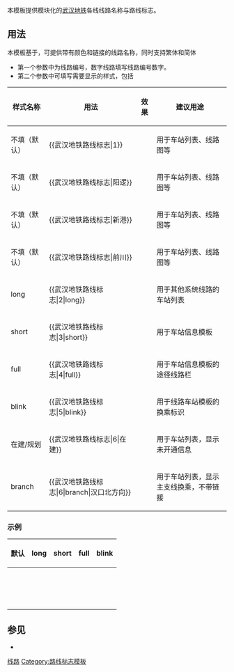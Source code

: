 {{High-risk}}
本模板提供模块化的[[武汉地铁]]各线线路名称与路线标志。

== 用法 ==
本模板基于{{tl|武汉地铁颜色}}，可提供带有颜色和链接的线路名称，同时支持繁体和简体
*第一个参数中为线路编号，数字线路填写线路编号数字。
*第二个参数中可填写需要显示的样式，包括
{| class="wikitable"
! 样式名称
! 用法
! 效果
! 建议用途
|-
|不填（默认）
|<nowiki>{{武汉地铁路线标志|1}}</nowiki>
|{{武汉地铁路线标志|1}}
|用于车站列表、线路图等
|-
|不填（默认）
|<nowiki>{{武汉地铁路线标志|阳逻}}</nowiki>
|{{武汉地铁路线标志|阳逻}}
|用于车站列表、线路图等
|-
|不填（默认）
|<nowiki>{{武汉地铁路线标志|新港}}</nowiki>
|{{武汉地铁路线标志|新港}}
|用于车站列表、线路图等
|-
|不填（默认）
|<nowiki>{{武汉地铁路线标志|前川}}</nowiki>
|{{武汉地铁路线标志|前川}}
|用于车站列表、线路图等
|-
|long
|<nowiki>{{武汉地铁路线标志|2|long}}</nowiki>
|{{武汉地铁路线标志|2|long}}
|用于其他系统线路的车站列表
|-
|short
|<nowiki>{{武汉地铁路线标志|3|short}}</nowiki>
|{{武汉地铁路线标志|3|short}}
|用于车站信息模板
|-
|full
|<nowiki>{{武汉地铁路线标志|4|full}}</nowiki>
|{{武汉地铁路线标志|4|full}}
|用于车站信息模板的途径线路栏
|-
|blink
|<nowiki>{{武汉地铁路线标志|5|blink}}</nowiki>
|{{武汉地铁路线标志|5|blink}}
|用于线路车站模板的换乘标识
|-
|在建/规划
|<nowiki>{{武汉地铁路线标志|6|在建}}</nowiki>
|{{武汉地铁路线标志|6|在建}}
|用于车站列表，显示未开通信息
|-
|branch
|<nowiki>{{武汉地铁路线标志|6|branch|汉口北方向}}</nowiki>
|{{武汉地铁路线标志|6|branch|汉口北方向}}
|用于车站列表，显示主支线换乘，不带链接
|}

=== 示例 ===
{| class="wikitable"
! 默认
! long
! short
! full
! blink
|-
|{{武汉地铁路线标志|1}}
|{{武汉地铁路线标志|1|long}}
|{{武汉地铁路线标志|1|short}}
|{{武汉地铁路线标志|1|full}}
|{{武汉地铁路线标志|1|blink}}
|-
|{{武汉地铁路线标志|2}}
|{{武汉地铁路线标志|2|long}}
|{{武汉地铁路线标志|2|short}}
|{{武汉地铁路线标志|2|full}}
|{{武汉地铁路线标志|2|blink}}
|-
|{{武汉地铁路线标志|3}}
|{{武汉地铁路线标志|3|long}}
|{{武汉地铁路线标志|3|short}}
|{{武汉地铁路线标志|3|full}}
|{{武汉地铁路线标志|3|blink}}
|-
|{{武汉地铁路线标志|4}}
|{{武汉地铁路线标志|4|long}}
|{{武汉地铁路线标志|4|short}}
|{{武汉地铁路线标志|4|full}}
|{{武汉地铁路线标志|4|blink}}
|-
|{{武汉地铁路线标志|5}}
|{{武汉地铁路线标志|5|long}}
|{{武汉地铁路线标志|5|short}}
|{{武汉地铁路线标志|5|full}}
|{{武汉地铁路线标志|5|blink}}
|-
|{{武汉地铁路线标志|6}}
|{{武汉地铁路线标志|6|long}}
|{{武汉地铁路线标志|6|short}}
|{{武汉地铁路线标志|6|full}}
|{{武汉地铁路线标志|6|blink}}
|-
|{{武汉地铁路线标志|7}}
|{{武汉地铁路线标志|7|long}}
|{{武汉地铁路线标志|7|short}}
|{{武汉地铁路线标志|7|full}}
|{{武汉地铁路线标志|7|blink}}
|-
|{{武汉地铁路线标志|8}}
|{{武汉地铁路线标志|8|long}}
|{{武汉地铁路线标志|8|short}}
|{{武汉地铁路线标志|8|full}}
|{{武汉地铁路线标志|8|blink}}
|-
|{{武汉地铁路线标志|9}}
|{{武汉地铁路线标志|9|long}}
|{{武汉地铁路线标志|9|short}}
|{{武汉地铁路线标志|9|full}}
|{{武汉地铁路线标志|9|blink}}
|-
|{{武汉地铁路线标志|10}}
|{{武汉地铁路线标志|10|long}}
|{{武汉地铁路线标志|10|short}}
|{{武汉地铁路线标志|10|full}}
|{{武汉地铁路线标志|10|blink}}
|-
|{{武汉地铁路线标志|11}}
|{{武汉地铁路线标志|11|long}}
|{{武汉地铁路线标志|11|short}}
|{{武汉地铁路线标志|11|full}}
|{{武汉地铁路线标志|11|blink}}
|-
|{{武汉地铁路线标志|12}}
|{{武汉地铁路线标志|12|long}}
|{{武汉地铁路线标志|12|short}}
|{{武汉地铁路线标志|12|full}}
|{{武汉地铁路线标志|12|blink}}
|-
|{{武汉地铁路线标志|16}}
|{{武汉地铁路线标志|16|long}}
|{{武汉地铁路线标志|16|short}}
|{{武汉地铁路线标志|16|full}}
|{{武汉地铁路线标志|16|blink}}
|-
|{{武汉地铁路线标志|19}}
|{{武汉地铁路线标志|19|long}}
|{{武汉地铁路线标志|19|short}}
|{{武汉地铁路线标志|19|full}}
|{{武汉地铁路线标志|19|blink}}
|-
|{{武汉地铁路线标志|21}}
|{{武汉地铁路线标志|21|long}}
|{{武汉地铁路线标志|21|short}}
|{{武汉地铁路线标志|21|full}}
|{{武汉地铁路线标志|21|blink}}
|-
|{{武汉地铁路线标志|新港}}
|{{武汉地铁路线标志|新港|long}}
|{{武汉地铁路线标志|新港|short}}
|{{武汉地铁路线标志|新港|full}}
|{{武汉地铁路线标志|10|blink}}
|}

== 参见 ==
*{{tl|武汉地铁颜色}}
<includeonly>
[[Category:武汉地铁模板|线路]]
[[Category:路线标志模板]]
</includeonly>